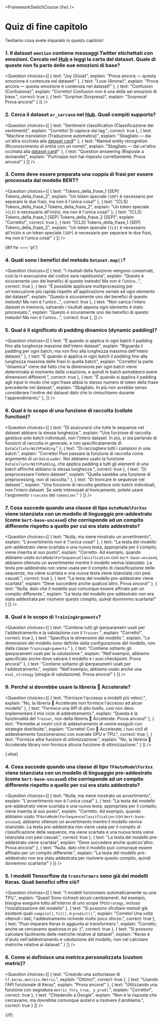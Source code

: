 <FrameworkSwitchCourse {fw} />

<!-- DISABLE-FRONTMATTER-SECTIONS -->

# Quiz di fine capitolo

Testiamo cosa avete imparato in questo capitolo!

### 1. Il dataset `emotion` contiene messaggi Twitter etichettati con emozioni. Cercalo nel [Hub](https://huggingface.co/datasets) e leggi la carta del dataset. Quale di queste non fa parte delle sue emozioni di base?

<Question
	choices={[
		{
			text: "Joy (Gioia)",
			explain: "Prova ancora — questa emozione è contenuta nel dataset!"
		},
		{
			text: "Love (Amore)",
			explain: "Prova ancora — questa emozione è contenuta nel dataset!"
		},
		{
			text: "Confusion (Confusione)",
			explain: "Corretto! Confusion non è una della sei emozioni di base.",
            correct: true
		},
        {
			text: "Surprise (Sorpresa)",
			explain: "Sorpresa! Prova ancora!"
		}
	]}
/>

### 2. Cerca il dataset `ar_sarcasm` nel [Hub](https://huggingface.co/datasets). Quali compiti supporta?

<Question
	choices={[
		{
			text: "Sentiment classification (Classificazione dei sentimenti)",
			explain: "Corretto! Si capisce dai tag.",
            correct: true
		},
		{
			text: "Machine translation (Traduzione automatica)",
			explain: "Sbagliato — dai un'altra occhiata alla <a href='https://huggingface.co/datasets/ar_sarcasm'>dataset card</a>!"
		},
		{
			text: "Named entity recognition (Riconoscimento di entità con un nome)",
			explain: "Sbagliato — dai un'altra occhiata alla <a href='https://huggingface.co/datasets/ar_sarcasm'>dataset card</a>!"
		},
        {
			text: "Question answering (Risposte a domande)",
			explain: "Purtroppo non hai risposto correttamente. Prova ancora!"
		}
	]}
/>

### 3. Come deve essere preparata una coppia di frasi per essere processata dal modello BERT?

<Question
	choices={[
		{
			text: "Tokens_della_frase_1 [SEP] Tokens_della_frase_2",
			explain: "Un token speciale <code>[SEP]</code> è necessario per separare le due frasi, ma non è l'unica cosa!"
		},
		{
			text: "[CLS] Tokens_della_frase_1 Tokens_della_frase_2",
			explain: "Un token speciale <code>[CLS]</code> è necessario all'inizio, ma non è l'unica cosa!"
		},
		{
			text: "[CLS] Tokens_della_frase_1 [SEP] Tokens_della_frase_2 [SEP]",
			explain: "Corretto!",
            correct: true
		},
        {
			text: "[CLS] Tokens_della_frase_1 [SEP] Tokens_della_frase_2",
			explain: "Un token speciale <code>[CLS]</code> è necessario all'inizio e un token speciale <code>[SEP]</code> è necessario per separare le due frasi, ma non è l'unica cosa!"
		}
	]}
/>

{#if fw === 'pt'}
### 4. Quali sono i benefici del metodo `Dataset.map()`?

<Question
	choices={[
		{
			text: "I risultati della funzione vengono conservati, così la ri-esecuzione del codice sarà rapidissima",
			explain: "Questo è sicuramente uno dei benefici di questo metodo! Ma non è l'unico...",
            correct: true
		},
		{
			text: "È possibile applicare multiprocessing per un'esecuzione più rapida rispetto all'applicazione seriale ad ogni elemento del dataset",
			explain: "Questo è sicuramente uno dei benefici di questo metodo! Ma non è l'unico...",
            correct: true
		},
		{
			text: "Non carica l'intero dataset in memoria, salvando i risultati appena ogni elemento è stato processato.",
			explain: "Questo è sicuramente uno dei benefici di questo metodo! Ma non è l'unico...",
            correct: true
		},
	]}
/>

### 5. Qual è il significato di padding dinamico (dynamic padding)?

<Question
	choices={[
		{
			text: "È quando si applica in ogni batch il padding fino alla lunghezza massima dell'intero dataset",
			explain: "Riguarda il padding per ogni batch, ma non fino alla lunghezza massima dell'intero dataset."
		},
		{
			text: "È quando si applica in ogni batch il padding fino alla lunghezza massima delle frasi in quella batch",
			explain: "Corretto! la parte \"dinamica\" viene dal fatto che la dimensione per ogni batch viene determinata al momento della creazione, e quindi le batch potrebbero avere dimensioni differenti.",
            correct: true
		},
		{
			text: "È quando si applica il padding agli input in modo che ogni frase abbia lo stesso numero di token della frase precedente nel dataset.",
			explain: "Sbagliato. In più non avrebbe senso considerare l'ordine del dataset dato che lo rimischiamo durante l'apprendimento."
		},
	]}
/>

### 6. Qual è lo scopo di una funzione di raccolta (collate function)?

<Question
	choices={[
		{
			text: "Di assicurarsi che tutte le sequenze nel dataset abbiano la stessa lunghezza.",
			explain: "Una funzione di raccolta gestisce solo batch individuali, non l'intero dataset. In più, si sta parlando di funzioni di raccolta in generale, e non specificatamente di <code>DataCollatorWithPadding</code>."
		},
		{
			text: "Di raccogliere tutti i campioni in una batch.",
			explain: "Corretto! Puoi passare la funzione di raccolta come argomento di un <code>DataLoader</code>. Noi abbiamo usato la funzione <code>DataCollatorWithPadding</code>, che applica padding a tutti gli elementi di una batch affinché abbiano la stessa lunghezza.",
            correct: true
		},
		{
			text: "Di preprocessare l'intero dataset",
			explain: "Quella sarebbe una funzione di preprocessing, non di raccolta."
		},
        {
			text: "Di troncare le sequenze nel dataset.",
			explain: "Una funzione di raccolta gestisce solo batch individuali, non l'intero dataset. Se siete interessati al troncamento, potete usare l'argomento <code>truncate</code> del <code>tokenizer</code>."
		}
	]}
/>

### 7. Cosa succede quando una classe di tipo `AutoModelForXxx` viene istanziata con un modello di linguaggio pre-addestrato (come `bert-base-uncased`) che corrisponde ad un compito differente rispetto a quello per cui era stato addestrato?

<Question
	choices={[
		{
			text: "Nulla, ma viene mostrato un avvertimento",
			explain: "L'avvertimento non è 'l'unica cosa!"
		},
		{
			text: "La testa del modello pre-addestrato viene scartata e una nuova testa, appropriata per il compito, viene inserita al suo posto",
			explain: "Corretto. Ad esempio, quando abbiamo usato <code>AutoModelForSequenceClassification</code> con <code>bert-base-uncased</code>, abbiamo ottenuto un avvertimento mentre il modello veniva istanziato. La testa pre-addestrata non viene usata per il compito di classificazione delle sequenze, ma viene scartata e una nuova testa viene istanziata con pesi casuali.",
            correct: true
		},
		{
			text: "La testa del modello pre-addestrato viene scartata",
			explain: "Deve succedere anche qualcos'altro. Prova ancora!"
		},
         	{
			text: "Nulla, dato che il modello può comunque essere affinato per un compito differente.",
			explain: "La testa del modello pre-addestrato non era stata addestrata per risolvere questo compito, quindi dovremmo scartarla!"
		}
	]}
/>

### 8. Qual è lo scopo di `TrainingArguments`?

<Question
	choices={[
		{
			text: "Contiene tutti gli iperparametri usati per l'addestramento e la valutazione con il <code>Trainer</code>.",
			explain: "Corretto!",
            correct: true
		},
		{
			text: "Specifica le dimensioni del modello.",
			explain: "Le dimensioni del modello sono definite dalla configurazione del modello, non dalla classe <code>TrainingArguments</code>."
		},
		{
			text: "Contiene soltanto gli iperparametri usati per la valutazione.",
			explain: "Nell'esempio, abbiamo specificato anche dove salvare il modello e i suoi checkpoint. Prova ancora!"
		},
        {
			text: "Contiene soltanto gli iperparametri usati per l'addestramento.",
			explain: "Nell'esempio, abbiamo usato anche una <code>eval_strategy</code> (stragia di valutazione). Prova ancora!"
		}
	]}
/>

### 9. Perché si dovrebbe usare la libreria 🤗 Accelerate?

<Question
	choices={[
		{
			text: "Fornisce l'accesso a modelli più veloci.",
			explain: "No, la libreria 🤗 Accelerate non fornisce l'accesso ad alcun modello"
		},
		{
			text: "Fornisce una API di alto livello, così non devo implementare il mio ciclo di addestramento.",
			explain: "Questa è la funzionalità del <code>Trainer</code>, non della libreria 🤗 Accelerate. Prova ancora!"
		},
		{
			text: "Permette ai nostri cicli di addestramento di venire eseguiti con strategie distribuite.",
			explain: "Corretto! Con 🤗 Accelerate, i tuoi cicli di addestramento funzioneranno con svariate GPU e TPU.",
            correct: true
		},
        {
			text: "Fornisce altre funzioni di ottimizzazione.",
			explain: "No, la libreria 🤗 Accelerate library non fornisce alcuna funzione di ottimizzazione."
		}
	]}
/>

{:else}
### 4. Cosa succede quando una classe di tipo `TFAutoModelForXxx` viene istanziata con un modello di linguaggio pre-addestrato (come `bert-base-uncased`) che corrisponde ad un compito differente rispetto a quello per cui era stato addestrato?

<Question
	choices={[
		{
			text: "Nulla, ma viene mostrato un avvertimento",
			explain: "L'avvertimento non è l'unica cosa!"
		},
		{
			text: "La testa del modello pre-addestrato viene scartata e una nuova testa, appropriata per il compito, viene inserita al suo posto",
			explain: "Corretto. Ad esempio, quando abbiamo usato <code>TFAutoModelForSequenceClassification</code> con <code>bert-base-uncased</code>, abbiamo ottenuto un avvertimento mentre il modello veniva istanziato. La testa pre-addestrata non viene usata per il compito di classificazione delle sequenze, ma viene scartata e una nuova testa viene istanziata con pesi casuali.",
            correct: true
		},
		{
			text: "La testa del modello pre-addestrato viene scartata",
			explain: "Deve succedere anche qualcos'altro. Prova ancora!"
		},
        {
			text: "Nulla, dato che il modello può comunque essere affinato per un compito differente.",
			explain: "La testa del modello pre-addestrato non era stata addestrata per risolvere questo compito, quindi dovremmo scartarla!"
		}
	]}
/>

### 5. I modelli Tensorflow da `transformers` sono già dei modelli Keras. Quali benefici offre ciò?

<Question
	choices={[
		{
			text: "I modelli funzionano automaticamente su una TPU.",
			explain: "Quasi! Sono richiesti alcuni cambiamenti. Ad esempio, bisogna eseguire tutto all'interno di uno scope <code>TPUStrategy</code>, incluso l'inizializzazione del modello"
		},
		{
			text: "Si possono sfruttare metodi già esistenti quali <code>compile()</code>, <code>fit()</code>, e <code>predict()</code>.",
			explain: "Correto! Una volta ottenuti i dati, l'addestramento richiede molto poco sforzo.",
            correct: true
		},
		{
			text: "Puoi imparare Keras in aggiunta ai transformers.",
			explain: "Corretto, anche se cercavamo qualcosa in pù :)",
			correct: true
		},
        {
			text: "Si possono calcolare facilmente delle metriche relative al dataset",
			explain: "Keras è d'aiuto nell'addestramento e valutazione del modello, non nel calcolare metriche relative al dataset."
		}
	]}
/>

### 6. Come si definisce una metrica personalizzata (custom metric)?

<Question
	choices={[
		{
			text: "Creando una sottoclasse di <code>tf.keras.metrics.Metric</code>.",
			explain: "Ottimo!",
			correct: true
		},
		{
			text: "Usando l'API funzionale di Keras",
			explain: "Prova ancora!"
		},
		{
			text: "Utilizzando una funzione con segnatura <code>metric_fn(y_true, y_pred)</code>.",
			explain: "Corretto!",
			correct: true
		},
        {
			text: "Chiedendo a Google",
			explain: "Non è la risposta che cercavamo, ma dovrebbe comunque aiutarvi a risolvere il problema.",
			correct: true
		}
	]}
/>

{/if}
